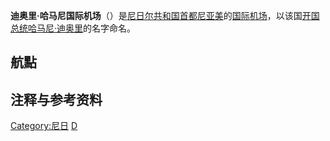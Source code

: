 {{Infobox Airport 
| airport_name = <center>迪奥里·哈马尼国际机场</center>
| nativename   = 
| photo        = Niameyairport 2005 crop.JPG 
| caption      = 
| IATA         = NIM
| ICAO         = DRRN
| type         = 军、[[民用航空|民]]两用
| owner        = 
| run by       = 
| city         = [[尼日尔|尼日尔]][[尼亚美|尼亚美]]
| location     = 尼亚美
| elevation    = 223米
| coordinates  = {{Coord|13|28|54|N|002|10|13|E|type:airport|display=inline|name=Diori Hamani International Airport}}
| website      = 
| hub = {{link-en|尼日航空|Niger Airlines}}
| metric-rwy   = Yes
| r1-number    = 09R/27L
| r1-length-f  = 9,843
| r1-length-m  = 3,000
| r1-surface   = [[Bitumen|Bitumen]]
| r2-number    = 09L/27R
| r2-length-f  = 5,315
| r2-length-m  = 1,620
| r2-surface   = [[Laterite|Laterite]]
| stat-year    = 
| stat1-header = 
| stat1-data   = 
| stat2-header = 
| stat2-data   = 
| footnotes    = Sources: Agence pour la Sécurité de la Navigation aérienne en Afrique et à Madagascar<ref>[http://www.ais-asecna.org/pdf/atlas/niger/niamey/pdf/niamey-00v.pdf Aeronautical chart]</ref>
}}

'''迪奥里·哈马尼国际机场'''（{{airport codes|NIM|DRRN}}）是[[尼日尔共和国|尼日尔共和国]][[首都|首都]][[尼亚美|尼亚美]]的[[国际机场|国际]][[机场|机场]]，以该国[[尼日尔总统|开国总统]][[哈马尼·迪奥里|哈马尼·迪奥里]]的名字命名。 

== 航點 ==
{{airport-dest-list
|{{flagicon|NER}} {{link-en|尼日航空|Niger Airlines}}|'''國內線：'''{{link-en|馬拉迪|Maradi Airport}}、{{link-en|阿加德茲|Mano Dayak International Airport}}、{{link-en|迪法|Diffa Airport}}、{{link-en|津德爾|Zinder Airport}}
|{{flagicon|ETH}} [[埃塞俄比亞航空|衣索比亞航空]]|[[亚的斯亚贝巴博莱国际机场|阿迪斯阿貝巴]]、[[瓦加杜古國際機場|瓦加杜古]]
|{{flagicon|MAR}} [[摩洛哥皇家航空|摩洛哥皇家航空]]|[[穆罕默德五世国际机场|卡薩布蘭卡]]
|{{flagicon|DZA}} [[阿爾及利亞航空|阿爾及利亞航空]]|[[阿尔及尔胡阿里·布迈丁机场|阿爾及爾]]
|{{flagicon|TUN}} [[突尼斯航空|突尼西亞航空]]|[[突尼斯-迦太基国际机场|突尼斯]]、[[阿比让费利克斯·乌弗埃-博瓦尼国际机场|阿比让]]
|{{flagicon|CIV}} [[科特迪瓦航空|象牙海岸航空]]|[[阿比让费利克斯·乌弗埃-博瓦尼国际机场|阿比让]]
|{{flagicon|TGO}} {{link-en|ASKY航空|ASKY Airlines}}|[[纳辛贝·埃亚德马国际机场|洛美]]、[[瓦加杜古國際機場|瓦加杜古]]
|{{flagicon|TCD}} [[乍得国家航空|乍得国家航空]]|[[恩贾梅纳国际机场|恩將納]]
|{{flagicon|BFA}} [[布基納航空|布吉納航空]]|[[瓦加杜古國際機場|瓦加杜古]]
|{{flagicon|土耳其}} [[土耳其航空|土耳其航空]]|[[阿塔圖爾克國際機場|伊斯坦堡-阿塔圖克]]、[[巴馬科國際機場|巴馬科]]
|{{flagicon|FRA}} [[法國航空|法國航空]]|[[巴黎夏尔·戴高乐机场|巴黎-戴高乐]]、[[纳辛贝·埃亚德马国际机场|洛美]]
}}

== 注释与参考资料 ==
<references/>

[[Category:尼日|Category:尼日]]
[[Category:冠以人名的非洲機場|D]]
{{airport-stub}}